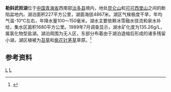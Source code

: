 {{Infobox_lake
 |湖泊名稱 =勒斜武担湖
 |湖泊照片 = 
 |湖泊照片標題 = 
 |測深圖 =
 |測深圖標題 =
 |湖泊所在地 = [[中国|中国]][[青海省|青海省]]
 |座標 = {{coord|35|45|N|90|10|E|display=inline,title|scale:500000_type:waterbody_region:CN}}
 |湖泊類別 = 盐湖
 |流入 =[[东泉河_(勒斜武担湖)|东泉河]]
 |流出 = 
 |集水區面積 =1680平方公里
 |集水區國家 =
 |湖泊長度 =29公里
 |湖泊闊度 = 最大11.3公里<br />平均7.83公里
 |湖泊面積 =227平方公里
 |平均深度 = 
 |最深深度 = 
 |水體體積 = 
 |湖水停留時間 =
 |湖岸線長度 =
 |海拔高度 = 4867米
 |湖中島嶼 =
 |湖邊城鎮 =
}}
{{Location map
 |China Qinghai
 |mark=Cercle rouge 100%.svg
 |marksize=20
 |label=勒斜武担湖
 |lat_deg=35|lat_min=45|lat_sec =
 |lon_deg=90|lon_min=10|lon_sec =
 |caption=勒斜武担湖在[[青海省|青海省]]的位置。
 |position=right
 |width=350
 |float=right
}}
'''勒斜武担湖'''位于[[中国|中国]][[青海省|青海省]]西南部[[治多县|治多县]]境内，地处[[昆仑山|昆仑山]]和[[可可西里山|可可西里山]]之间的断陷盆地内。湖泊面积227平方公里，湖面海拔4867米。湖区气候极度干旱，年均气温-10℃左右，年降水量100～150毫米。湖水主要依赖冰雪融水径流和泉水补给，集水区面积1680平方公里。1989年7月调查显示，湖水矿化度为135.26g/L，属氯化物型盐湖。湖泊周围为无人区，东部分布着由于湖泊退缩后形成的诸多残留小湖，湖区植被为[[苔草|苔草]]和[[紫花针茅|紫花针茅草]]草原。<ref>{{cite book zh |author=王苏民 窦鸿身 |title=中国湖泊志 |format=M |edition=1 |location=北京 |publisher=科学出版社 |date=1998年|pages=482页|id= ISBN 7-03-006706-1}}</ref>

==参考资料==
{{reflist}}
[[Category:青海湖泊|L]]
[[Category:治多县|L]]